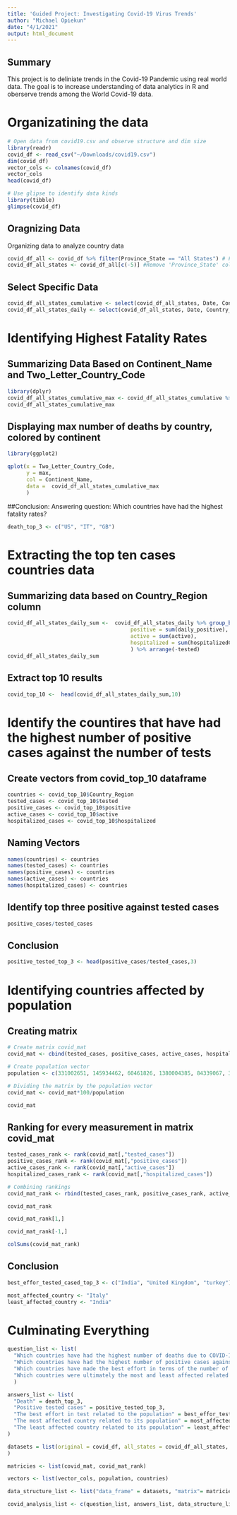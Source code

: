 ```yaml
---
title: 'Guided Project: Investigating Covid-19 Virus Trends'
author: "Michael Opiekun"
date: "4/1/2021"
output: html_document
---
```

## Summary

This project is to deliniate trends in the Covid-19 Pandemic using real world data. The goal is to increase understanding of data analytics in R and oberserve trends among the World Covid-19 data.

# Organizatining the data

```r
# Open data from covid19.csv and observe structure and dim size
library(readr)
covid_df <- read_csv("~/Downloads/covid19.csv")
dim(covid_df)
vector_cols <- colnames(covid_df)
vector_cols
head(covid_df)

# Use glipse to identify data kinds
library(tibble)
glimpse(covid_df)

```

## Oragnizing Data

Organizing data to analyze country data

```r
covid_df_all <- covid_df %>% filter(Province_State == "All States") # Filter for full country
covid_df_all_states <- covid_df_all[c(-5)] #Remove 'Province_State' column as the column is homogeneous
```

## Select Specific Data

```r
covid_df_all_states_cumulative <- select(covid_df_all_states, Date, Continent_Name, Two_Letter_Country_Code, positive, hospitalized, recovered, death, total_tested)
covid_df_all_states_daily <- select(covid_df_all_states, Date, Country_Region, active, hospitalizedCurr, daily_tested, daily_positive)
```

# Identifying Highest Fatality Rates

## Summarizing Data Based on Continent_Name and Two_Letter_Country_Code

``` r
library(dplyr)
covid_df_all_states_cumulative_max <- covid_df_all_states_cumulative %>%     group_by(Continent_Name, Two_Letter_Country_Code) %>% summarize(max = max(death) ) %>% filter(max>0)
covid_df_all_states_cumulative_max
```

## Displaying max number of deaths by country, colored by continent

```r
library(ggplot2)

qplot(x = Two_Letter_Country_Code,
      y = max,
      col = Continent_Name,
      data =  covid_df_all_states_cumulative_max
      )
```

##Conclusion: Answering question: Which countries have had the highest fatality rates?
```r
death_top_3 <- c("US", "IT", "GB")
```

# Extracting the top ten cases countries data

## Summarizing data based on Country_Region column

```r
covid_df_all_states_daily_sum <-  covid_df_all_states_daily %>% group_by(Country_Region) %>% summarize(tested = sum(daily_tested),
                                       positive = sum(daily_positive),
                                       active = sum(active),
                                       hospitalized = sum(hospitalizedCurr)
                                       ) %>% arrange(-tested)
covid_df_all_states_daily_sum
```

## Extract top 10 results

```r
covid_top_10 <-  head(covid_df_all_states_daily_sum,10)
```

# Identify the countires that have had the highest number of positive cases against the number of tests

## Create vectors from covid_top_10 dataframe

```r
countries <- covid_top_10$Country_Region
tested_cases <- covid_top_10$tested
positive_cases <- covid_top_10$positive
active_cases <- covid_top_10$active
hospitalized_cases <- covid_top_10$hospitalized
```

## Naming Vectors

```r
names(countries) <- countries
names(tested_cases) <- countries
names(positive_cases) <- countries
names(active_cases) <- countries
names(hospitalized_cases) <- countries
```

## Identify top three positive against tested cases

```r
positive_cases/tested_cases
```

## Conclusion

```r
positive_tested_top_3 <- head(positive_cases/tested_cases,3)
```

# Identifying countries affected by population

## Creating matrix

```r
# Create matrix covid_mat
covid_mat <- cbind(tested_cases, positive_cases, active_cases, hospitalized_cases)

# Create population vector
population <- c(331002651, 145934462, 60461826, 1380004385, 84339067, 37742154, 67886011, 25499884, 32971854, 37846611)

# Dividing the matrix by the population vector
covid_mat <- covid_mat*100/population

covid_mat
```

## Ranking for every measurement in matrix covid_mat

```r
tested_cases_rank <- rank(covid_mat[,"tested_cases"])
positive_cases_rank <- rank(covid_mat[,"positive_cases"])
active_cases_rank <- rank(covid_mat[,"active_cases"])
hospitalized_cases_rank <- rank(covid_mat[,"hospitalized_cases"])

# Combining rankings
covid_mat_rank <- rbind(tested_cases_rank, positive_cases_rank, active_cases_rank, hospitalized_cases_rank)

covid_mat_rank

covid_mat_rank[1,]

covid_mat_rank[-1,]

colSums(covid_mat_rank)
```

## Conclusion 
```r
best_effor_tested_cased_top_3 <- c("India", "United Kingdom", "turkey")

most_affected_country <- "Italy"
least_affected_country <- "India"
```

# Culminating Everything

```r
question_list <- list(
  "Which countries have had the highest number of deaths due to COVID-19?",
  "Which countries have had the highest number of positive cases against the number of tests?",
  "Which countries have made the best effort in terms of the number of COVID-19 tests conducted related to their population?",
  "Which countries were ultimately the most and least affected related to their population?"
  )

answers_list <- list(
  "Death" = death_top_3,
  "Positive tested cases" = positive_tested_top_3,
  "The best effort in test related to the population" = best_effor_tested_cased_top_3,
  "The most affected country related to its population" = most_affected_country,
  "The least affected country related to its population" = least_affected_country
)

datasets = list(original = covid_df, all_states = covid_df_all_states, cumulative = covid_df_all_states_cumulative, daily = covid_df_all_states_daily
)

matricies <- list(covid_mat, covid_mat_rank)

vectors <- list(vector_cols, population, countries)

data_structure_list <- list("data_frame" = datasets, "matrix"= matricies, "vector" = vectors)

covid_analysis_list <- c(question_list, answers_list, data_structure_list)
```